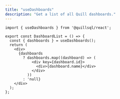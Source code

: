 ```yaml
---
title: "useDashboards"
description: "Get a list of all Quill dashboards."
---
```


```
import { useDashboards } from '@quillsql/react';

export const DashboardList = () => {
  const { dashboards } = useDashboards();
  return (
    <div>
      {dashboards
        ? dashboards.map((dashboard) => (
            <div key={dashboard.id}>
              <div>{dashboard.name}</div>
            </div>
          ))
        : 'null}
    </div>
  );
};
```
